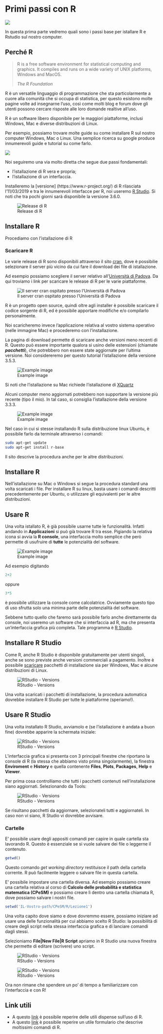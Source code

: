 # Primi passi con R


![](./media/Rlogo.png)


In questa prima parte vedremo quali sono i passi base per istallare R e Rstudio sul nostro computer. 


## Perché R

> R is a free software environment for statistical computing and graphics. 
> It compiles and runs on a wide variety of UNIX platforms, Windows and MacOS. 
> 
> <cite> The R Foundation <cite>


R è un versatile linguaggio di programmazione che sta particolarmente a cuore alla comunità che si occupa di statistica, per questo esistono molte pagine volte ad insegnarne l'uso, così come molti blog e forum dove gli utenti possono cercare risposte alle loro domande realtive all'uso.

R è un software libero disponibile per le maggiori piattaforme, inclusi Windows, Mac e diverse distribuzioni di Linux. 

Per esempio, possiamo trovare molte guide su come installare R sul nostro computer Windows, Mac o Linux. Una semplice ricerca su google produce innumerevoli guide e tutorial su come farlo. 

![](./media/Google_Install_R.png)

Noi seguiremo una via molto diretta che segue due passi fondamentali: 

* l'istallazione di R vera e propria;
* l'istallazione di un interfaccia. 
 
Installeremo la [versione] (https://www.r-project.org/) di R rilasciata l'11/03/2019 e tra le innumerevoli interfacce per R, noi useremo [R Studio](https://www.rstudio.com/products/rstudio/). Si noti che tra pochi giorni sarà disponibile la versione 3.6.0.

![Release di R](./media/R_release_2019.png)

## Installare R

Procediamo con l'istallazione di R

### Scaricare R

Le varie release di R sono disponibili attraverso il sito [cran](https://cran.r-project.org/), dove è possibilie selezionare il server più vicino da cui fare il download dei file di istallazione. 

Ad esempio possiamo scegliere il server relativo all'[Università di Padova](https://cran.stat.unipd.it/). Da qui troviamo i link per scaricare le release di R per le varie piattaforme.

<!-- {{< figure src="./media/cran_unipa.png" caption="Il server cran ospitato presso l'Università di Padova" >}} -->

![Il server cran ospitato presso l'Università di Padova](./media/cran_unipa.png)

R è un progetto open source, quindi oltre agli installer è possibile scaricare il codice sorgente di R, ed è possibile apportare modifiche e/o compilarlo personalmente. 

Noi scaricheremo invece l'applicazione relativa al vostro sistema operativo  (nelle immagine Mac) e procederemo con l'installazione. 

La pagina di download permette di scaricare anche versioni meno recenti di R. 
Questo può essere importante qualora si usino delle estensioni (chiamate ***pacchetti***), che potrebbero non essere state aggiornate per l'ultima versione. Noi considereremo per questo tutorial l'istallazione della versione 3.5.3.

![Example image](./media/R353down.png)

Si noti che l'istallazione su Mac richiede l'istallazione di [XQuartz](https://www.xquartz.org/)

Alcuni computer meno aggiornati potrebbero non supportare la versione più recente (tipo il mio). In tal caso, si consiglia l'istallazione della versione 3.3.3.

![Example image](./media/R330down.png)

Nel caso in cui si stesse installando R sulla distribuzione linux Ubuntu, è possibile farlo da terminale attraverso i comandi:
```bash
sudo apt-get update
sudo apt-get install r-base
```
Il sito descrive la procedura anche per le altre distribuzioni.

## Installare R

Nell'istallazione su Mac o Windows si segue la procedura standard una volta scaricati i file.
Per installare R su linux, basta usare i comandi descritti precedentemente per Ubuntu, o utilizzare gli equivalenti per le altre distribuzioni.

## Usare R

Una volta istallato R, è già possibile usarne tutte le funzionalità. Infatti andando in **Applicazioni** si può già trovare R tra esse. Pigiando la relativa icona si avvia la **R console**, una interfaccia molto semplice che però permette di usufruire di __tutte__ le potenzialità del software.

![Example image](./media/R_open.png)

Ad esempio digitando 

```r
2+2
```


oppure

```r
3*5
```
è possibile utilizzare la console come calcolatrice. Ovviamente questo tipo di uso sfrutta solo una minima parte delle potenzialità del software.

Sebbene tutto quello che faremo sarà possibile farlo anche direttamente da console, noi useremo un software che si interfaccia ad R, ma che presenta un'interfaccia grafica più completa. Tale programma è [R Studio](https://www.rstudio.com/products/rstudio/).

## Installare R Studio

Come R, anche R Studio è disponibile gratuitamente per utenti singoli, anche se sono previste anche versioni commerciali a pagamento. Inoltre è possibile [scaricare](https://www.rstudio.com/products/rstudio/download2/) pacchetti di installazione sia per Windows, Mac e alcune distribuzioni di Linux. 

![RStudio - Versions](./media/Rstudio_Versions_2019.png)

Una volta scaricati i pacchetti di installazione, la procedura automatica dovrebbe installare R Studio per tutte le piattaforme (speriamo!).

## Usare R Studio

Una volta installato R Studio, avviamolo e (se l'istallazione è andata a buon fine) dovrebbe apparire la schermata iniziale:

![RStudio - Versions](./media/Rstudio_blank.png)

L'interfaccia grafica si presenta con 3 principali finestre che riportano la console di R (la stessa che abbiamo visto prima singolarmente), la finestra **Enviroment** e **History** e quella contenente **Files**, **Plots**, **Packages**, **Help** e **Viewer**.

Per prima cosa controlliamo che tutti i pacchetti contenuti nell'installazione siano aggiornati. Selezionando da Tools:

![RStudio - Versions](./media/Rstudio_tool.png)

Se risultano pacchetti da aggiornare, selezionateli tutti e aggiornateli. In caso non vi siano, R Studio vi dovrebbe avvisare.

### Cartelle

E' possibile usare degli appositi comandi per capire in quale cartella sta lavorando R. Questo è essenziale se si vuole salvare dei file o leggerne il contenuto.

```r
getwd()
```
Questo comando *get working directory* restituisce il path della cartella corrente. R può facilmente leggere o salvare file in questa cartella.

E' possibile impostare una cartella diversa. Ad esempio possiamo creare una cartella relativa al corso di **Calcolo delle probabilità e statistica matematica (CPeSM)** e possiamo creare lì dentro una cartella chiamata R, dove possiamo salvare i nostri file. 

```r
setwd('IL-Vostro-path/CPeSM/R/Lezione1')
```


Una volta capito dove siamo e dove dovremmo essere, possiamo iniziare ad usare una delle funzionalità per cui abbiamo scelto R Studio: la possibilità di creare degli script nella stessa interfaccia grafica e di lanciare comandi dagli stessi.

Selezioniamo **File|New File|R Script** apriamo in R Studio una nuova finestra che permette di editare (scrivere) uno script.

![RStudio - Versions](./media/Rstudio_NewScript.png)

![RStudio - Versions](./media/Rstudio_4tab.png)

Ora non rimane che spendere un po' di tempo a familiarizzare con l'interfaccia e con R!

## Link utili
- A questo [link](https://cran.r-project.org/doc/contrib/Mineo-dispensaR.pdf) è possibile reperire delle utili dispense sull'uso di R.
- A questo [link](https://cran.r-project.org/doc/contrib/Frascati-FormularioStatisticaR.pdf) è possibile reperire un utile formulario che descrive moltissimi comandi di R.
<!-- - A questo [link](http://tryr.codeschool.com/) è possibile seguire un veloce tutorial che introduce molti dei comandi di base di R (in inglese). -->

<!-- Figures and tables with captions will be placed in `figure` and `table` environments, respectively. -->

<!-- ```{r nice-fig, fig.cap='Here is a nice figure!', out.width='80%', fig.asp=.75, fig.align='center'} -->
<!-- par(mar = c(4, 4, .1, .1)) -->
<!-- plot(pressure, type = 'b', pch = 19) -->
<!-- ``` -->

<!-- Reference a figure by its code chunk label with the `fig:` prefix, e.g., see Figure \@ref(fig:nice-fig). Similarly, you can reference tables generated from `knitr::kable()`, e.g., see Table \@ref(tab:nice-tab). -->

<!-- ```{r nice-tab, tidy=FALSE} -->
<!-- knitr::kable( -->
<!--   head(iris, 20), caption = 'Here is a nice table!', -->
<!--   booktabs = TRUE -->
<!-- ) -->
<!-- ``` -->

<!-- You can write citations, too. For example, we are using the **bookdown** package [@R-bookdown] in this sample book, which was built on top of R Markdown and **knitr** [@xie2015]. -->
